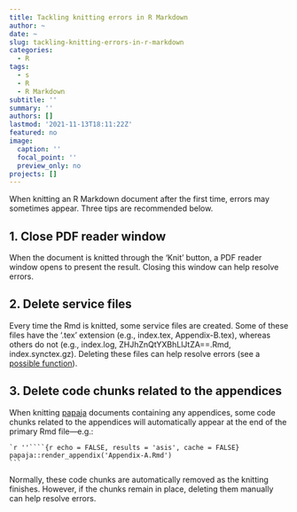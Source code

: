 ```yaml
---
title: Tackling knitting errors in R Markdown
author: ~
date: ~
slug: tackling-knitting-errors-in-r-markdown
categories:
  - R
tags:
  - s
  - R
  - R Markdown
subtitle: ''
summary: ''
authors: []
lastmod: '2021-11-13T18:11:22Z'
featured: no
image:
  caption: ''
  focal_point: ''
  preview_only: no
projects: []
---
```



When knitting an R Markdown document after the first time, errors may sometimes appear. Three tips are recommended below.

## 1. Close PDF reader window

When the document is knitted through the 'Knit' button, a PDF reader window opens to present the result. Closing this window can help resolve errors.

## 2. Delete service files

Every time the Rmd is knitted, some service files are created. Some of these files have the '.tex' extension (e.g., index.tex, Appendix-B.tex), whereas others do not (e.g., index.log, ZHJhZnQtYXBhLlJtZA==.Rmd, index.synctex.gz). Deleting these files can help resolve errors (see a [possible function](/2021/avoiding-knitting-errors-in-r-markdown-using-knit-deleting-service-files/)).

## 3. Delete code chunks related to the appendices

When knitting [papaja](https://github.com/crsh/papaja) documents containing any appendices, some code chunks related to the appendices will automatically appear at the end of the primary Rmd file---e.g.:

````
`r ''````{r echo = FALSE, results = 'asis', cache = FALSE}
papaja::render_appendix('Appendix-A.Rmd')
```
````

Normally, these code chunks are automatically removed as the knitting finishes. However, if the chunks remain in place, deleting them manually can help resolve errors.

